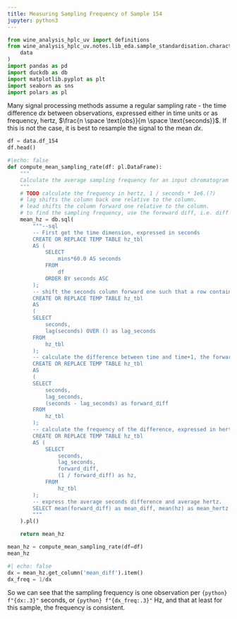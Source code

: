 ```yaml
---
title: Measuring Sampling Frequency of Sample 154
jupyter: python3
---
```


```python
from wine_analysis_hplc_uv import definitions
from wine_analysis_hplc_uv.notes.lib_eda.sample_standardisation.characterising_and_normalizing_time_axis import (
    data
)
import pandas as pd
import duckdb as db
import matplotlib.pyplot as plt
import seaborn as sns
import polars as pl
```

Many signal processing methods assume a regular sampling rate - the time difference $dx$ between observations, expressed either in time units or as frequency, hertz, $\frac{n \space \text{obs}}{m \space \text{seconds}}$. If this is not the case, it is best to resample the signal to the mean $dx$.

```python
df = data.df_154
df.head()
```

```python
#|echo: false
def compute_mean_sampling_rate(df: pl.DataFrame):
    """
    Calculate the average sampling frequency for an input chromatogram
    """
    # TODO calculate the frequency in hertz, 1 / seconds * 1e6.(?)
    # lag shifts the column back one relative to the column.
    # lead shifts the column forward one relative to the column.
    # to find the sampling frequency, use the foreward diff, i.e. diff between the column and the one ahead.
    mean_hz = db.sql(
        """--sql
        -- First get the time dimension, expressed in seconds
        CREATE OR REPLACE TEMP TABLE hz_tbl
        AS (
            SELECT
                mins*60.0 AS seconds
            FROM
                df
            ORDER BY seconds ASC
        );
        -- shift the seconds column forward one such that a row contains time, time+1
        CREATE OR REPLACE TEMP TABLE hz_tbl
        AS 
        (
        SELECT
            seconds,
            lag(seconds) OVER () as lag_seconds
        FROM
            hz_tbl
        );
        -- calculate the difference between time and time+1, the forward difference
        CREATE OR REPLACE TEMP TABLE hz_tbl
        AS
        (
        SELECT
            seconds,
            lag_seconds,
            (seconds - lag_seconds) as forward_diff
        FROM
            hz_tbl
        );
        -- calculate the frequency of the difference, expressed in hertz
        CREATE OR REPLACE TEMP TABLE hz_tbl
        AS (
            SELECT
                seconds,
                lag_seconds,
                forward_diff,
                (1 / forward_diff) as hz,
            FROM
                hz_tbl
        );
        -- express the average seconds difference and average hertz.
        SELECT mean(forward_diff) as mean_diff, mean(hz) as mean_hertz FROM hz_tbl;
        """
    ).pl()

    return mean_hz

```

```python
mean_hz = compute_mean_sampling_rate(df=df)
mean_hz
```

```python
#| echo: false
dx = mean_hz.get_column('mean_diff').item()
dx_freq = 1/dx
```

So we can see that the sampling frequency is one observation per `{python} f"{dx:.3}"` seconds, or `{python} f"{dx_freq:.3}"` Hz, and that at least for this sample, the frequency is consistent.